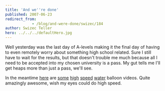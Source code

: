 ```yaml
---
title: 'And we''re done'
published: 2007-06-23
redirect_from: 
            - /blog/and-were-done/swizec/184
author: Swizec Teller
hero: ../../../defaultHero.jpg
---
```

Well yesterday was the last day of A-levels making it the final day of having to even remotely worry about something high school related. Sure I still have to wait for the results, but that doesn't trouble me much because all I need to be accepted into my chosen university is a pass. My gut tells me I'll get heaps more than just a pass, we'll see.

In the meantime [here](http://uk.youtube.com/watch?v=XngQJzAmVm8) are [some](http://uk.youtube.com/watch?v=4luRhIxvAX8) [high](http://uk.youtube.com/watch?v=n3g5MKeqBwI) [speed](http://uk.youtube.com/watch?v=66qZq_8eP20) [water](http://uk.youtube.com/watch?v=WWjRzy-pTsE) balloon videos. Quite amazingly awesome, wish my eyes could do high speed.